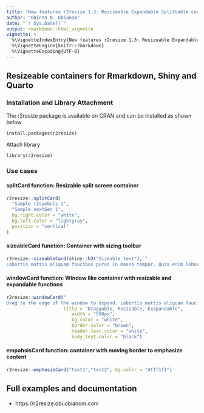 ---
title: "New features r2resize 1.3: Resizeable Expandable Splittable containers"
author: "Obinna N. Obianom"
date: "`r Sys.Date()`"
output: rmarkdown::html_vignette
vignette: >
  %\VignetteIndexEntry{New features r2resize 1.3: Resizeable Expandable Splittable containers}
  %\VignetteEngine{knitr::rmarkdown}
  %\VignetteEncoding{UTF-8}
---


## Resizeable containers for Rmarkdown, Shiny and Quarto

### Installation and Library Attachment

The r2resize package is available on CRAN and can be installed as shown below

`install.packages(r2resize)`

Attach library 

`library(r2resize)`



### Use cases

#### splitCard function: Resizable split screen container

```{r,eval= FALSE}
r2resize::splitCard(
  "Sample r2symbols 1",
  "Sample nextGen 1",
  bg.right.color = "white",
  bg.left.color = "lightgray",
  position = "vertical"
)
```


#### sizeableCard function: Container with sizing toolbar

```{r,eval= FALSE}

r2resize::sizeableCard(shiny::h2("Sizeable text"), "
Lobortis mattis aliquam faucibus purus in massa tempor. Quis enim lobortis scelerisque fermentum dui faucibus in ornare quam. At lectus urna duis convallis. Arcu non odio euismod lacinia at quis risus. Tincidunt ornare massa eget egestas purus viverra accumsan in. Cras adipiscing enim eu turpis egestas pretium aenean.")

```

#### windowCard function: Window like container with resizable and expandable functions 


```{r,eval= FALSE}

r2resize::windowCard("
Drag to the edge of the window to expand. Lobortis mattis aliquam faucibus purus in massa tempor. Quis enim lobortis scelerisque fermentum dui faucibus in ornare quam. At lectus urna duis convallis. Arcu non odio euismod lacinia at quis risus. Tincidunt ornare massa eget egestas purus viverra accumsan in. Cras adipiscing enim eu turpis egestas pretium aenean.",
                     title = "Draggable, Resizable, Exapandable",
                        width = "500px",
                        bg.color = "white",
                        border.color = "brown",
                        header.text.color = "white",
                        body.text.color = "black")

```

#### empahsisCard function: container with moving border to emphasize content

```{r,eval= FALSE}

r2resize::emphasisCard("text1","text2", bg.color = "#f1f1f1")

```




## Full examples and documentation

 + https://r2resize.obi.obianom.com
